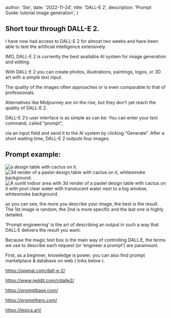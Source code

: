 
  author: 'Ste',
  date: '2022-11-24',
  title: 'DALL-E 2',
  description: 'Prompt Guide: tutorial image generation',
}


## Short tour through DALL-E 2.

I have now had access to DALL-E 2 for almost two weeks and have been able to test the artificial intelligence extensively.

IMO, DALL-E 2 is currently the best available AI system for image generation and editing.

With DALL-E 2 you can create photos, illustrations, paintings, logos, or 3D art with a simple text input.

The quality of the images often approaches or is even comparable to that of professionals.

Alternatives like Midjourney are on the rise, but they don’t yet reach the quality of DALL-E 2.

DALL-E 2’s user interface is as simple as can be: You can enter your text command, called “prompt”,

via an input field and send it to the AI system by clicking “Generate”. After a short waiting time, DALL-E 2 outputs four images.

## Prompt example:

<Image src={designTable1} alt="a design table with cactus on it." />

<Image src={designTable2} alt="3d render of a pastel design table with cactus on it, whitesmoke background." />

<Image src={designTable3} alt="A sunlit indoor area with 3d render of a pastel design table with cactus on it  with pool clear water with translucent water next to a big window, whitesmoke background." />

as you can see, the more you describe your image, the best is the result. The 1st image is random, the 2nd is more specific and the last one is highly detailed.

‘Prompt engineering’ is the art of describing an output in such a way that DALL·E delivers the result you want.

Because the magic text box is the main way of controlling DALL·E, the terms we use to describe each request (or ‘engineer a prompt’) are paramount.

First, as a beginner, knowledge is power, you can also find prompt marketplace & database on web ( links below ).

https://openai.com/dall-e-2/

https://www.reddit.com/r/dalle2/

https://promptbase.com/

https://prompthero.com/

https://lexica.art/